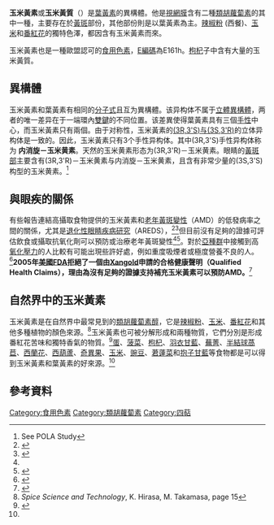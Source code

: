 {{chembox
| Name = 玉米黃素
| ImageFile =Zeaxanthin2.svg
| ImageSize = 250px
| ImageName = Zeaxanthin<br/>玉米黃素
| IUPACName = 4-[18-(4-hydroxy-2,6,6-trimethyl-1-cyclohexenyl)-3,7,12,16-tetramethyl-octadeca-1,3,5,7,9,11,13,15,17-nonaenyl]-3,5,5-trimethyl-cyclohex-3-en-1-ol
| OtherNames = β,β-carotene-3,3'-diol
| Section1 = {{Chembox Identifiers
| CASNo_Ref = {{cascite}}
| CASNo = 144-68-3
| RTECS =
 }}
| Section2 = {{Chembox Properties
| Formula = C<sub>40</sub>H<sub>56</sub>O<sub>2</sub>
| MolarMass = 568.88
| Appearance = 橘紅色
| Density =
| Solubility = 不溶於水
| MeltingPtC = 215.5
| BoilingPt =
| pKa =
| pKb =
| Viscosity =
 }}
| Section7 = {{Chembox Hazards
| ExternalMSDS =
| MainHazards =
| FlashPt =
| RPhrases =
| SPhrases =
 }}
| Section8 = {{Chembox Related
| OtherAnions =
| OtherCations =
| OtherCpds = [[葉黃素|lutein]]<br />[[叶黄素类|xanthophyll]]
 }}
}}

'''玉米黃素'''或'''玉米黃質'''（{{lang|en|Zeaxanthin}}）是[[葉黃素|葉黃素]]的異構體。他是[[視網膜|視網膜]]含有二種[[類胡蘿蔔素|類胡蘿蔔素]]的其中一種，主要存在於[[黃斑|黃斑]]部份，其他部份則是以葉黃素為主。[[辣椒粉|辣椒粉]] (西餐)、[[玉米|玉米]]和[[番紅花|番紅花]]的獨特色澤，都因含有玉米黃素而來。

玉米黃素也是一種歐盟認可的[[食用色素|食用色素]]，[[E編碼|E編碼]]為E161h。[[枸杞|枸杞]]子中含有大量的玉米黃質。

==異構體==
玉米黃素和葉黃素有相同的[[分子式|分子式]]且互为異構體。该异构体不属于[[立體異構體|立體異構體]]，两者的唯一差异在于一端環內[[雙鍵|雙鍵]]的不同位置。该差異使得葉黃素具有三個[[手性|手性]]中心，而玉米黃素只有兩個。由于对称性，玉米黃素的[[手性（化学）#根据构型：R-与S-|(3R,3'S)与(3S,3'R)]]的立体异构体是一致的。因此，玉米黃素只有3个手性异构体。其中(3R,3'S)手性异构体称为 '''内消旋－玉米黄素'''。天然的玉米黄素形态为(3R,3'R)－玉米黄素。眼睛的[[黃斑部|黃斑部]]主要含有(3R,3'R)－玉米黄素与内消旋－玉米黄素，且含有非常少量的(3S,3'S)构型的玉米黄素。<ref>See POLA Study</ref>

==與眼疾的關係==
有些報告連結高攝取食物提供的玉米黃素和[[老年黃斑變性|老年黃斑變性]]（AMD）的低發病率之間的關係，尤其是[[退化性眼睛疾病研究|退化性眼睛疾病研究]]（AREDS），<ref name="Krishnadev2010">{{Cite journal|title=Nutritional supplements for age-related macular degeneration|url=https://journals.lww.com/00055735-201005000-00005|last=Krishnadev|first=Nupura|last2=Meleth|first2=Annal D|date=2010-05|journal=Current Opinion in Ophthalmology|issue=3|doi=10.1097/ICU.0b013e32833866ee|volume=21|pages=184–189|language=en|issn=1040-8738|pmc=PMC2909501|pmid=20216418|last3=Chew|first3=Emily Y}}</ref><ref name="SanGiovanni2007">{{Cite journal|title=The Relationship of Dietary Carotenoid and Vitamin A, E, and C Intake With Age-Related Macular Degeneration in a Case-Control Study: AREDS Report No. 22|url=http://archopht.jamanetwork.com/article.aspx?doi=10.1001/archopht.125.9.1225|date=2007-09-01|journal=Archives of Ophthalmology|issue=9|doi=10.1001/archopht.125.9.1225|volume=125|pages=1225|language=en|issn=0003-9950|pmid=17846363}}</ref>但目前沒有足夠的證據可評估飲食或攝取抗氧化劑可以預防或治療老年黃斑變性<ref name="Krishnadev2010" /><ref name="Chong2007">{{Cite journal|title=Dietary antioxidants and primary prevention of age related macular degeneration: systematic review and meta-analysis|url=https://www.bmj.com/lookup/doi/10.1136/bmj.39350.500428.47|last=Chong|first=Elaine W-T|last2=Wong|first2=Tien Y|date=2007-10-13|journal=[[英國醫學期刊|BMJ]]|issue=7623|doi=10.1136/bmj.39350.500428.47|volume=335|pages=755|language=en|issn=0959-8138|pmc=PMC2018774|pmid=17923720|last3=Kreis|first3=Andreas J|last4=Simpson|first4=Julie A|last5=Guymer|first5=Robyn H}}</ref>。對於[[亞種群|亞種群]]中接觸到高[[氧化壓力|氧化壓力]]的人比較有可能出現些許好處，例如重度吸煙者或極度營養不良的人。<ref name="Fernandez2008">{{Cite journal|title=Nutrition and the prevention of cataracts|url=https://journals.lww.com/00055735-200801000-00015|last=Fernandez|first=Mark M|last2=Afshari|first2=Natalie A|date=2008-01|journal=Current Opinion in Ophthalmology|issue=1|doi=10.1097/ICU.0b013e3282f2d7b6|volume=19|pages=66–70|language=en|issn=1040-8738|pmid=18090901}}</ref>'''2005年[[美國食品藥品監督管理局|美國FDA]]拒絕了一個由[[Xangold|Xangold]]申請的合格健康聲明（Qualified Health Claims），理由為沒有足夠的證據支持補充玉米黃素可以預防AMD。'''<ref>{{Cite web|title=US FDA/CFSAN - Qualified Health Claims: Letter of Denial - Xangold® Lutein Esters, Lutein, or Zeaxanthin and Reduced Risk of Age-related Macular Degeneration or Cataract Formation|url=http://www.cfsan.fda.gov/~dms/qhclutei.html|access-date=2022-01-03|archive-url=https://web.archive.org/web/20090515153148/http://www.cfsan.fda.gov/~dms/qhclutei.html|archive-date=2009-05-15}}</ref>

==自然界中的玉米黃素==
玉米黃素是在自然界中最常見到的[[類胡蘿蔔素醇|類胡蘿蔔素醇]]，它是[[辣椒粉_(西餐)|辣椒粉]]、[[玉米|玉米]]、[[番紅花|番紅花]]和其他多種植物的顏色來源。<ref>''Spice Science and Technology'', K. Hirasa, M. Takamasa, page 15</ref>玉米黃素也可被分解形成{{link-en|苦藏花素|Picrocrocin}}和{{link-en|番紅花醛|Safranal}}兩種物質，它們分別是形成番紅花苦味和獨特香氣的物質。<ref>{{Cite web|title=番紅花(藏紅花) SAFFRON|url=http://tw.myblog.yahoo.com/meiioil/article?mid=155|accessdate=2011-09-25}}{{dead link|date=2018年3月|bot=InternetArchiveBot|fix-attempted=yes}}</ref>[[蛋|蛋]]、[[菠菜|菠菜]]、[[枸杞|枸杞]]、[[羽衣甘藍|羽衣甘藍]]、[[蕪菁|蕪菁]]、[[半結球萵苣|半結球萵苣]]、[[西蘭花|西蘭花]]、[[西葫蘆|西葫蘆]]、[[奇異果|奇異果]]、[[玉米|玉米]]、[[豌豆|豌豆]]、[[莙薘菜|莙薘菜]]和[[抱子甘藍|抱子甘藍]]等食物都是可以得到玉米黃素和葉黃素的好來源。<ref name="SanGiovanni2007" />

==參考資料==
{{reflist}}

{{類胡蘿蔔素}}

[[Category:食用色素|Category:食用色素]]
[[Category:類胡蘿蔔素|Category:類胡蘿蔔素]]
[[Category:四萜|Category:四萜]]